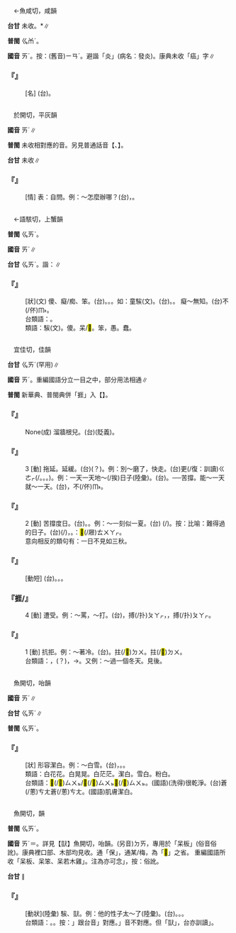 
=={{ruby|癌|ㄞˊ}}==

　←魚咸切，咸韻

'''台甘''' 未收。{{ruby|(台)|ㆣㆰˊ}}*∥

'''普閩''' <rt>ㆣㆰˊ</rt>。

'''國音''' <rt>ㄞˊ</rt>。按：(舊音)<rt>ㄧㄢˊ</rt>。避諧「炎」(病名：發炎)。康典未收「癌」字∥

    

==='''『{{ruby|癌|ㄞˊ}}{{ruby|症|ㄓㄥˋ}}』'''===
: [名] (台){{ruby|癌|ㆣㆰˊ}}{{ruby|症|ㄐㄧㄥ˪}}。
    

=={{ruby|唉|ㄞˊ}}==

　於開切，平灰韻{{ruby|＝|ㄞ}}

'''國音''' <rt>ㄞˊ</rt>∥

'''普閩''' 未收相對應的音。另見普通話音【{{ruby|唉|ㄞ}}、{{ruby|唉|ㄞˋ}}】。

'''台甘''' 未收∥

    

==='''『{{ruby|唉|ㄞˊ}}』'''===
: [情] 表：自問。例：～怎麼辦哪？(台){{ruby|唉|ㄞ˫}}{{ruby|啊|·ㄚ}}，{{ruby|今|ㄉㆩ}}{{ruby|<mark>&#xffa49;</mark>|ㆠㆤㆷ}}{{ruby|/|ㆠㄨㆤㆷ}}{{ruby|按|ㄢ˪}}{{ruby|怎|ㄗㄨㆩˋ}}{{ruby|/|ㄗㆮˋ}}{{ruby|樣|ㄧㆧ˫}}{{ruby|/|ㄧㆫ˫}}。
    

=={{ruby|騃|ㄞˊ}}==

　←語駭切，上蟹韻{{ruby|＝|ㄞˇ}}

'''普閩''' <rt>ㆣㄞˋ</rt>{{ruby|/|ㄫㄞˋ}}。

'''國音''' <rt>ㄞˊ</rt>∥

'''台甘''' <rt>ㆣㄞˋ</rt>{{ruby|→|ㆣㄞˊ}}。諧：{{ruby|<mark>&#xf915c;</mark>|ㆣㄞˊ}}∥

    

==='''『{{ruby|騃|ㄞˊ}}』'''===
: [狀](文) 傻、癡/痴、笨。(台){{ruby|戇|ㆣㆲ˫}}。{{ruby|戇|ㆣㆲ˫}}{{ruby|呆|ㄉㄞ}}。{{ruby|阿|ㄚ}}{{ruby|虎|ㄏㆦˋ}}。如：童騃(文)。(台){{ruby|<mark>&#xffb51;</mark>|ㆣㄧㄣˋ}}{{ruby|仔|ㄚ}}{{ruby|<mark>&#xffa45;</mark>|ㆠㆤ˫}}{{ruby|/|ㆠㄨㆤ˫}}{{ruby|曉|ㄏㄧㄠˋ}}{{ruby|/|ㄏㄧㄤˋ}}。{{ruby|戇|ㆣㆲ˫}}{{ruby|<mark>&#xffb51;</mark>|ㆣㄧㄣˋ}}{{ruby|仔|ㄚ}}。 癡～無知。(台){{ruby|戇|ㆣㆲ˫}}{{ruby|戇|ㆣㆲ˫}}不(/伓)<rt>ㆬ˫</rt>{{ruby|知|ㄗㄞ}}{{ruby|半|ㄅㄨㆩ˪}}{{ruby|項|ㄏㄤ˫}}。
:台類語：{{ruby|憨|ㄎㆰˋ}}。
:
:類語：騃(文)。傻。呆/<mark>&#xf8f54;</mark>。笨，愚。蠢。
:
    

=={{ruby|捱|ㄞˊ}}==

　宜佳切，佳韻

'''台甘''' <rt>ㆣㄞˊ</rt>(罕用)∥

'''國音''' <rt>ㄞˊ</rt>。重編國語分立一目之中，部分用法相通∥

'''普閩''' 新華典、普閩典併「捱」入【{{ruby|挨|ㄞˊ}}】。

    

==='''『{{ruby|捱|ㄞˊ}}{{ruby|牆|ㄑㄧㄤˊ}}{{ruby|靠|ㄎㄠˋ}}{{ruby|壁|ㄅㄧˋ}}』'''===
: None(成) 溜牆根兒。(台){{ruby|<mark>&#xffe6d;</mark>|ㄇㆦㆷ}}{{ruby|壁|ㄅㄧㄚㆷ}}{{ruby|鬼|ㄍㄨㄧˋ}}(貶義)。
    

==='''『{{ruby|捱|ㄞˊ}}』'''===
:3  [動] 拖延。延緩。(台){{ruby|拖|ㄊㄨㄚ}}{{ruby|徙|ㄙㄨㄚˋ}}{{ruby|→|ㄙㄨㄚ}}(？)。例：別～磨了，快走。(台){{ruby|免|ㆠㄧㄢˋ}}更(/復：訓讀)<rt>ㄍㄜㆷ</rt>{{ruby|/|ㄍㄜ˪}}{{ruby|拖|ㄊㄨㄚ}}{{ruby|徙|ㄙㄨㄚ}}(/{{ruby|延|ㄧㄢˊ}}{{ruby|→|ㄑㄧㄢˊ}}{{ruby|延|ㄧㄢˊ}}。{{ruby|駝|ㄉㄜˊ}}{{ruby|→|ㄊㄨㄚ}}{{ruby|<mark>&#xf9ec6;</mark>|ㄙㄨㄚ}}。{{ruby|<mark>&#xf9859;</mark>|ㄊㄨㄚ}}{{ruby|<mark>&#xf9ec6;</mark>|ㄙㄨㄚ}}。{{ruby|拖|ㄊㄨㄚ}}{{ruby|紗|ㄙㄚ}}{{ruby|→|ㄙㄨㄚ}}){{ruby|趕|ㄍㄨㆩˋ}}{{ruby|緊|ㄍㄧㄣˋ}}{{ruby|行|ㄍㄧㆩˊ}}。例：一天一天地～(/挨)日子(陸彙)。(台){{ruby|一|ㄐㄧㆵ ͘}}{{ruby|日|ㆢㄧㆵ ͘}}{{ruby|/|ㄌㄧㆵ ͘}}{{ruby|仔|ㄚ}}{{ruby|<mark>&#xffbe2;</mark>|ㄎㆤㆷ}}{{ruby|/|ㄎㄨㆤㆷ}}{{ruby|過|ㄍㆤ˪}}{{ruby|/|ㄍㄨㆤ˪}}{{ruby|一|ㄐㄧㆵ ͘}}{{ruby|日|ㆢㄧㆵ ͘}}{{ruby|/|ㄌㄧㆵ ͘}}。──苦撐。能～一天就～一天。(台){{ruby|脫|ㄊㄨㄚㆷ}}{{ruby|一|ㄐㄧㆵ ͘}}{{ruby|日|ㆢㄧㆵ ͘}}{{ruby|/|ㄌㄧㆵ ͘}}{{ruby|過|ㄍㄨㆤ˪}}{{ruby|/|ㄍㆤ˪}}{{ruby|一|ㄐㄧㆵ ͘}}{{ruby|日|ㄌㄧㆵ ͘}}{{ruby|/|ㆢㄧㆵ ͘}}，不(/伓)<rt>ㆬ˫</rt>{{ruby|知|ㄗㄞ}}{{ruby|明|ㆠㄧㄣˊ}}{{ruby|仔|ㄚ}}{{ruby|日|ㆢㄧㆵ ͘}}{{ruby|/|ㄌㄧㆵ ͘}}{{ruby|會|ㄨㆤ˫}}{{ruby|/|ㆤ˫}}{{ruby|怎|ㄗㄨㆩˋ}}{{ruby|樣|ㄧㆧ˫}}{{ruby|/|ㄧㆫ˫}}。
    

==='''『{{ruby|捱|ㄞˊ}}』'''===
:2  [動] 苦撐度日。(台){{ruby|忍|ㆢㄧㆬˋ}}{{ruby|/|ㄌㄧㆬˋ}}{{ruby|耐|ㄋㄞ˫}}{{ruby|度|ㄉㆦ˫}}{{ruby|過|ㄍㄨㆤ˪}}{{ruby|/|ㄍㆤ˪}}{{ruby|困|ㄎㄨㄣ˪}}{{ruby|難|ㄌㄢˊ}}{{ruby|丌|ㆤ}}{{ruby|時|ㄒㄧˊ}}{{ruby|刻|ㄎㄧㆤㆶ}}。{{ruby|<mark>&#xffbe2;</mark>|ㄎㆤㆷ}}{{ruby|/|ㄎㄨㆤㆷ}}{{ruby|過|ㄍㆤ˪}}{{ruby|/|ㄍㄨㆤ˪}}。例：～一刻似一夏。(台){{ruby|<mark>&#xffa49;</mark>|ㆠㆤㆷ}}{{ruby|/|ㆠㄨㆤㆷ}}{{ruby|度|ㄉㆦ˫}}{{ruby|→|ㄉㄨ}}{{ruby|過|ㄍㆤ˪}}{{ruby|/|ㄍㄨㆤ˪}}{{ruby|一|ㄐㄧㆵ ͘}}{{ruby|刻|ㄎㄧㆤㆶ}}{{ruby|久|ㄍㄨˋ}}{{ruby|若|ㄋㄚˋ}}{{ruby|像|ㄑㄧㆫ˫}}{{ruby|/|ㄑㄧㆧ˫}} {{ruby|一|ㄐㄧㆵ ͘}}{{ruby|個|ㆤˊ}}{{ruby|老|ㄌㄜ˪}}{{ruby|老|ㄌㄜ˪}}(/{{ruby|<mark>&#xffbfe;</mark>|ㄌㄜ˪}}{{ruby|<mark>&#xffbfe;</mark>|ㄌㄜ˪}}){{ruby|長|ㄉㆭˊ}}{{ruby|丌|ㆤ}}{{ruby|熱|ㄌㄨㄚㆷ ͘}}{{ruby|/|ㆡㄨㄚㆷ ͘}}{{ruby|天|ㄊㆪ}}。按：比喻：難得過的日子。(台){{ruby|<mark>&#xffa49;</mark>|ㆠㆤㆷ}}{{ruby|/|ㆠㄨㆤㆷ}}{{ruby|<mark>&#xffbe2;</mark>|ㄎㆤㆷ}}{{ruby|/|ㄎㄨㆤㆷ}}{{ruby|著|ㄉㄧㄜㆷ}}(/{{ruby|都|ㄉㄜ˫}}){{ruby|歹|ㄆㄞˋ}}{{ruby|/|ㄆㆮˋ}}{{ruby|<mark>&#xffbe2;</mark>|ㄎㆤㆷ}}{{ruby|/|ㄎㄨㆤㆷ}}，{{ruby|<mark>&#xffa49;</mark>|ㆠㆤㆷ}}{{ruby|/|ㆠㄨㆤㆷ}}{{ruby|脫|ㄊㄨㄚㆷ}}{{ruby|亦|ㄧㄚㆷ ͘}}{{ruby|歹|ㄆㄞˋ}}{{ruby|/|ㄆㆮˋ}}{{ruby|脫|ㄊㄨㄚㆷ}}。{{ruby|諧|ㄏㄞˊ}}：<mark>&#xf97da;</mark>(/屜)<rt>ㄊㄨㄚㆷ</rt>。
:意向相反的類句有：一日不見如三秋。
:
    

==='''『{{ruby|捱|ㄞˊ}}{{ruby|餓|ㄜˋ}}』'''===
: [動短] (台){{ruby|受|ㄒㄧㄨ˫}}{{ruby|餓|ㆣㄜ˫}}。{{ruby|忍|ㄌㄨㄣˋ}}{{ruby|/|ㄌㄧㆬˋ}}{{ruby|/|ㆢㄧㆬˋ}}{{ruby|枵|ㄧㄠ}}。{{ruby|餓|ㆣㄜ˫}}{{ruby|肚|ㄉㆦˋ}}。
    

==='''『捱/{{ruby|挨|ㄞˊ}}』'''===
:4  [動] 遭受。例：～罵，～打。(台){{ruby|食|ㄐㄧㄚㆷ ͘}}{{ruby|罵|ㄇㆤ˫}}{{ruby|/|ㄇㄚ˫}}，{{ruby|食|ㄐㄧㄚㆷ ͘}}搏(/扑)<rt>ㄆㄚㆷ</rt>，{{ruby|付|ㄏㆦ˫}}{{ruby|人|ㄌㄤˊ}}{{ruby|罵|ㄇㆤ˫}}{{ruby|/|ㄇㄚ˫}}，{{ruby|付|ㄏㆦ˫}}{{ruby|人|ㄌㄤˊ}}搏(/扑)<rt>ㄆㄚㆷ</rt>。
    

==='''『{{ruby|捱|ㄞˊ}}』'''===
:1  [動] 抗拒。例：～著冷。(台){{ruby|抵|ㄉㆤˋ}}{{ruby|/|ㄉㄧˋ}}{{ruby|抗|ㄎㆲ˪}}{{ruby|寒|ㄏㄢˊ}}{{ruby|冷|ㄌㄧㄥˋ}}。拄(/<mark>&#xffeae;</mark>)<rt>ㄉㄨ</rt>{{ruby|寒|ㄍㄨㆩˊ}}。拄(/<mark>&#xffeae;</mark>)<rt>ㄉㄨ</rt>{{ruby|冷|ㄌㄧㄥˋ}}。
:台類語：{{ruby|忍|ㄌㄧㆬˋ}}{{ruby|/|ㆢㄧㆬˋ}}{{ruby|受|ㄒㄧㄨ˫}}，{{ruby|忍|ㄌㄨㄣˋ}}{{ruby|/|ㄌㄧㆬˋ}}{{ruby|/|ㆢㄧㆬˋ}}{{ruby|咧|ㄌㆤ˪}}{{ruby|→|ㄋㆤㆷ}}(？)，{{ruby|克|ㄎㄧㆤㆶ}}→{{ruby|<mark>&#xffbe2;</mark>|ㄎㆤㆷ}}{{ruby|/|ㄎㄨㆤㆷ}}{{ruby|寒|ㄏㄢˊ}}。又例：～過一個冬天。見後。
:
    

=={{ruby|皚|ㄞˊ}}==

　魚開切，咍韻

'''國音''' <rt>ㄞˊ</rt>∥

'''台甘''' <rt>ㆣㄞˊ</rt>∥

'''普閩''' <rt>ㆣㄞˊ</rt>。

    

==='''『{{ruby|皚|ㄞˊ}}{{ruby|皚|ㄞˊ}}』'''===
: [狀] 形容潔白。例：～白雪。(台){{ruby|雪|ㄙㆤㆷ}}，{{ruby|白|ㄅㆤㆷ ͘}}{{ruby|皙|ㄒㄧㄚㆶ}}{{ruby|皙|ㄒㄧㄚㆶ}}。{{ruby|白|ㄅㆤㆷ ͘}}{{ruby|雪|ㄙㆤㆷ ͘}}{{ruby|雪|ㄙㆤㆷ ͘}}。
:類語：白花花。白晃晃。白茫茫。潔白。雪白。粉白。
:
:台類語：{{ruby|白|ㄅㆤㆷ ͘}}{{ruby|律|ㄌㄨㆵ}}<mark>&#xf9eee;</mark>(/<mark>&#xf85de;</mark>)<rt>ㄙㄨㆵ</rt>/{{ruby|白|ㄅㆤㆷ ͘}}<mark>&#xf9eee;</mark>(/<mark>&#xf85de;</mark>)<rt>ㄙㄨㆵ</rt><mark>&#xf9eee;</mark>(/<mark>&#xf85de;</mark>)<rt>ㄙㄨㆵ</rt>。(國語)(洗得)很乾淨。(台){{ruby|白|ㄅㆤㆷ ͘}}蒼(/蔥)<rt>ㄘㄤ</rt>蒼(/蔥)<rt>ㄘㄤ</rt>。(國語)肌膚潔白。
:
    

=={{ruby|呆|ㄞˊ}}==

　魚開切，{{ruby|咍|ㄏㄞ}}韻

'''普閩''' <rt>ㆣㄞˊ</rt>。

'''國音''' <rt>ㄞˊ</rt>＝{{ruby|獃|ㄞˊ}}。詳見【獃】魚開切，咍韻。(另音)<rt>ㄉㄞ</rt>，專用於「呆板」(俗音俗訛)。康典裡口部、木部均見收。通「保」，通某/梅，為「<mark>&#xf9240;</mark>」之省。 重編國語所收「呆板、呆笨、呆若木雞」。注為亦可念{{ruby|「|ㄉㄞ}}」，按：俗訛。

'''台甘''' {{ruby|(文)|ㆣㄞˊ}}{{ruby|。|ㄅㄜˋ}}{{ruby|。|ㄇㄨㄧˊ}}{{ruby|。|ㆠㆦˋ}}∥

    

==='''『{{ruby|呆|ㄞˊ}}』'''===
: [動狀](陸彙) 騃、獃。例：他的性子太～了(陸彙)。(台){{ruby|伊|ㄧ}}{{ruby|丌|ㆤ}}{{ruby|性|ㄒㄧㄥ˪}}{{ruby|質|ㄐㄧㆵ}}{{ruby|傷|ㄒㄧㆧ}}{{ruby|/|ㄒㄧㆫ}}{{ruby|戇|ㆣㆲ˫}}{{ruby|直|ㄉㄧㆵ ͘}}。{{ruby|死|ㄒㄧˋ}}{{ruby|板|ㄅㄢˋ}}。{{ruby|獃|ㆣㄞˊ}}{{ruby|板|ㄅㄢˋ}}。
:台類語：{{ruby|無|ㆠㄜˊ}}{{ruby|變|ㄅㄧㄢ˪}}{{ruby|竅|ㄎㄧㄠ˪}}。{{ruby|<mark>&#xffa45;</mark>|ㆠㆤ˫}}{{ruby|/|ㆠㄨㆤ˫}}{{ruby|曉|ㄏㄧㄠˋ}}{{ruby|/|ㄏㄧㄤˋ}}{{ruby|變|ㄅㄧㄢ˪}}{{ruby|通|ㄊㆲ}}。按：{{ruby|「|ㄞˊ}}」跟台音{{ruby|「|ㆣㄞˊ}}」對應。{{ruby|「|ㄉㄞ}}」音不對應。但「獃」，台亦訓讀{{ruby|「|ㄉㄞ}}」。
:
    
